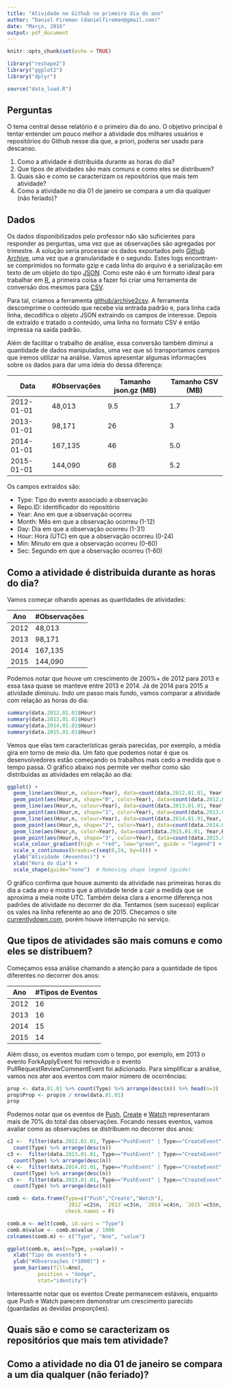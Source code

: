 ```yaml
---
title: "Atividade no Github no primeiro dia do ano"
author: "Daniel Fireman (danielfireman@gmail.com)"
date: "Março, 2016"
output: pdf_document
---
```


```r
knitr::opts_chunk$set(echo = TRUE)

library("reshape2")
library("ggplot2")
library("dplyr")

source("data_load.R")
```

## Perguntas

O tema central desse relatório é o primeiro dia do ano. O objetivo principal é tentar entender um pouco melhor a atividade dos milhares usuários e repositórios do Github nesse dia que, a priori, poderia ser usado para descanso.

1. Como a atividade é distribuída durante as horas do dia?
1. Que tipos de atividades são mais comuns e como eles se distribuem?
1. Quais são e como se caracterizam os repositórios que mais tem atividade?
1. Como a atividade no dia 01 de janeiro se compara a um dia qualquer (não feriado)?

## Dados

Os dados disponibilizados pelo professor não são suficientes para responder as perguntas, uma vez que as observações são agregadas por trimestre. A solução seria processar os dados exportados pelo [Github Archive](https://www.githubarchive.org/), uma vez que a granularidade é o segundo. Estes logs encontram-se comprimidos no formato gzip e cada linha do arquivo é a serialização em texto de um objeto do tipo [JSON](http://www.json.org/). Como este não é um formato ideal para trabalhar em [R](https://www.r-project.org/), a primeira coisa a fazer foi criar uma ferramenta de conversão dos mesmos para [CSV](https://en.wikipedia.org/wiki/Comma-separated_values). 

Para tal, criamos a ferramenta [github/archive2csv](https://github.com/danielfireman/phd/tree/master/github/archive2csv). A ferramenta descomprime o conteúdo que recebe via entrada padrão e, para linha cada linha, decodifica o objeto JSON extraindo os campos de interesse. Depois de extraído e tratado o conteúdo, uma linha no formato CSV é então impressa na saída padrão.

Além de facilitar o trabalho de análise, essa conversão também diminui a quantidade de dados manipulados, uma vez que só transportamos campos que iremos utilizar na análise. Vamos apresentar algumas informações sobre os dados para dar uma ideia do dessa diferença:

| Data | #Observações | Tamanho json.gz (MB) | Tamanho CSV (MB) |
|---|---|---|---|
| 2012-01-01 | 48,013  | 9.5 | 1.7 |
| 2013-01-01 | 98,171 | 26  | 3 |
| 2014-01-01 | 167,135 |46  | 5.0 |
| 2015-01-01 | 144,090 |68  | 5.2 |

Os campos extraídos são:

* Type: Tipo do evento associado a observação
* Repo.ID: Identificador do repositório
* Year: Ano em que a observação ocorreu
* Month: Mês em que a observação ocorreu (1-12)
* Day: Dia em que a observação ocorreu (1-31)
* Hour: Hora (UTC) em que a observação ocorreu (0-24)
* Min: Minuto em que a observação ocorreu (0-60)
* Sec: Segundo em que a observação ocorreu (1-60) 

## Como a atividade é distribuida durante as horas do dia?

Vamos começar olhando apenas as quantidades de atividades:

| Ano | #Observações |
|---|---|
| 2012 | 48,013 |
| 2013 | 98,171 |
| 2014 | 167,135 |
| 2015 | 144,090 |

Podemos notar que houve um crescimento de 200%+ de 2012 para 2013 e essa taxa quase se manteve entre 2013 e 2014. Já de 2014 para 2015 a atividade diminuiu. Indo um passo mais fundo, vamos comparar a atividade com relação as horas do dia:

```r
summary(data.2012.01.01$Hour)
summary(data.2013.01.01$Hour)
summary(data.2014.01.01$Hour)
summary(data.2015.01.01$Hour)
```

Vemos que elas tem características gerais parecidas, por exemplo, a média gira em torno de meio dia. Um fato que podemos notar é que os desenvolvedores estão começando os trabalhos mais cedo a medida que o tempo passa. O gráfico abaixo nos permite ver melhor como são distribuídas as atividades em relação ao dia:

```r
ggplot() +
  geom_line(aes(Hour,n, colour=Year), data=count(data.2012.01.01, Year, Hour)) +
  geom_point(aes(Hour,n, shape="0", color=Year), data=count(data.2012.01.01, Year, Hour)) +
  geom_line(aes(Hour,n, colour=Year), data=count(data.2013.01.01, Year,Hour)) +
  geom_point(aes(Hour,n, shape="1", color=Year), data=count(data.2013.01.01, Year, Hour)) +
  geom_line(aes(Hour,n, colour=Year), data=count(data.2014.01.01,Year, Hour)) +
  geom_point(aes(Hour,n, shape="2", color=Year), data=count(data.2014.01.01, Year, Hour)) +
  geom_line(aes(Hour,n, color=Year), data=count(data.2015.01.01, Year,Hour)) +
  geom_point(aes(Hour,n, shape="3", color=Year), data=count(data.2015.01.01, Year, Hour)) +
  scale_colour_gradient(high = "red", low="green", guide = "legend") +
  scale_x_continuous(breaks=c(seq(0,24, by=4))) +
  ylab("Atividade (#eventos)") +
  xlab("Hora do dia") +
  scale_shape(guide="none")  # Removing shape legend (guide)
```

O gráfico confirma que houve aumento da atividade nas primeiras horas do dia a cada ano e mostra que a atividade tende a cair a medida que se aproxima a meia noite UTC. Também deixa clara a enorme diferença nos padrões de atividade no decorrer do dia. Tentamos (sem sucesso) explicar os vales na linha referente ao ano de 2015. Checamos o site [currentlydown.com](http://currentlydown.com/github.com#2015-01-01), porém houve interrupção no serviço.

## Que tipos de atividades são mais comuns e como eles se distribuem?

Começamos essa análise chamando a atenção para a quantidade de tipos diferentes no decorrer dos anos:

| Ano | #Tipos de Eventos |
|---|---|
| 2012 | 16 |
| 2013 | 16 |
| 2014 | 15 |
| 2015 | 14 |

Além disso, os eventos mudam com o tempo, por exemplo, em 2013 o evento ForkApplyEvent foi removido e o evento PullRequestReviewCommentEvent foi adicionado. Para simplificar a análise, vamos nos ater aos eventos com maior número de ocorrências:

```r
prop <- data.01.01 %>% count(Type) %>% arrange(desc(n)) %>% head(n=3)
prop$Prop <- prop$n / nrow(data.01.01)
prop
```

Podemos notar que os eventos de [Push](https://developer.github.com/v3/activity/events/types/#pushevent), [Create](https://developer.github.com/v3/activity/events/types/#createevent) e [Watch](https://developer.github.com/v3/activity/events/types/#watchevent) representaram mais de 70% do total das observações. Focando nesses eventos, vamos avaliar como as observações se distribuem no decorrer dos anos:

```r
c2 <-  filter(data.2012.01.01, Type=="PushEvent" | Type=="CreateEvent" | Type=="WatchEvent") %>%
  count(Type) %>% arrange(desc(n))
c3 <-  filter(data.2013.01.01, Type=="PushEvent" | Type=="CreateEvent" | Type=="WatchEvent") %>%
  count(Type) %>% arrange(desc(n))
c4 <-  filter(data.2014.01.01, Type=="PushEvent" | Type=="CreateEvent" | Type=="WatchEvent") %>%
  count(Type) %>% arrange(desc(n))
c5 <-  filter(data.2015.01.01, Type=="PushEvent" | Type=="CreateEvent" | Type=="WatchEvent") %>%
  count(Type) %>% arrange(desc(n))

comb <- data.frame(Type=c("Push","Create","Watch"),
                   `2012`=c2$n, `2013`=c3$n, `2014`=c4$n, `2015`=c5$n,
                   check.names = F)

comb.m <- melt(comb, id.vars = "Type")
comb.m$value <- comb.m$value / 1000
colnames(comb.m) <- c("Type", "Ano", "value")

ggplot(comb.m, aes(x=Type, y=value)) +
  xlab("Tipo de evento") + 
  ylab("#Observações (*1000)") + 
  geom_bar(aes(fill=Ano), 
          position = "dodge", 
          stat="identity")
```

Interessante notar que os eventos Create permanecem estáveis, enquanto que Push e Watch parecem demonstrar um crescimento parecido (guardadas as devidas proporções).

## Quais são e como se caracterizam os repositórios que mais tem atividade?


## Como a atividade no dia 01 de janeiro se compara a um dia qualquer (não feriado)?